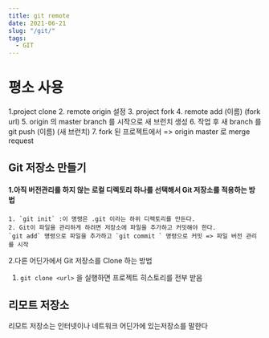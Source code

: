 ```yaml
---
title: git remote
date: 2021-06-21
slug: "/git/"
tags:
  - GIT
---
```


# 평소 사용 
1.project clone
2. remote origin 설정
3. project fork
4. remote add (이름) (fork url)
5. origin 의 master branch 를 시작으로 새 브런치 생성
6. 작업 후 새 branch 를 git push (이름) (새 브런치)
7. fork 된 프로젝트에서 => origin master 로 merge request

## Git 저장소 만들기
#### 1.아직 버전관리를 하지 않는 로컬 디렉토리 하나를 선택해서 Git 저장소를 적용하는 방법

    1. `git init` :이 명령은 .git 이라는 하위 디렉토리를 만든다.
    2. Git이 파일을 관리하게 하려면 저장소에 파일을 추가하고 커밋해야 한다.
    `git add` 명령으로 파일을 추가하고 `git commit ` 명령으로 커밋 => 파일 버전 관리를 시작

2.다른 어딘가에서 Git 저장소를 Clone 하는 방법

1. `git clone <url>` 을 실행하면 프로젝트 히스토리를 전부 받음


## 리모트 저장소

리모트 저장소는 인터넷이나 네트워크 어딘가에 있는저장소를 말한다